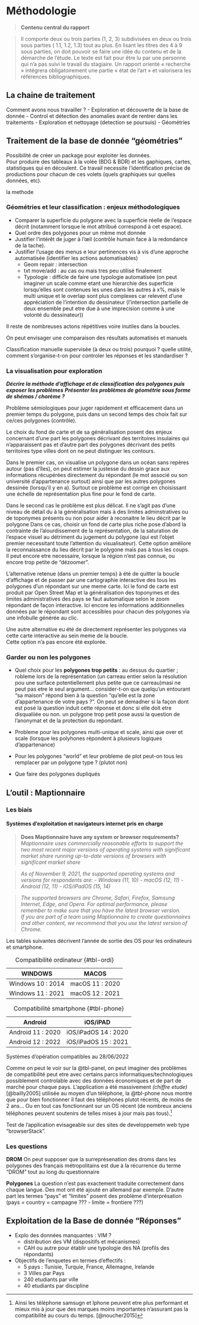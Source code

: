 # Méthodologie

> **Contenu central du rapport**

> Il comporte deux ou trois parties (1, 2, 3) subdivisées en deux ou trois sous parties ( 1.1, 1.2, 1.3) tout au plus. En lisant les titres des 4 à 9 sous parties, on doit pouvoir se faire une idée du contenu et de la démarche de l'étude. Le texte est fait pour être lu par une personne qui n'a pas suivi le travail du stagiaire. Un rapport orienté « recherche » intégrera obligatoirement une partie « état de l'art » et valorisera les références bibliographiques.


## La chaine de traitement
Comment avons nous travailler ? 
- Exploration et découverte de la base de donnée
- Control et détection des anomalies avant de rentrer dans les traitements
- Exploration et nettoyage (detection se poursuis)
- Géométries

## 
## Traitement de la base de donnée "géométries"

Possibilité de créer un package pour exploiter les données.\
Pour produire des tableaux à la volée (BDG & BDR) et les gaphiques, cartes, statistiques qui en découlent. Ce travail necessite l'identification précise de productions pour chacun de ces volets (quels graphiques sur quelles données, etc).

la methode

### Géométries et leur classification : enjeux méthodologiques

-   Comparer la superficie du polygone avec la superficie réelle de l'espace décrit (notamment lorsque le mot attribué correspond à cet espace).
-   Quel ordre des polygones pour un même mot donnée
-   Justifier l’intérêt de juger à l’œil (contrôle humain face à la redondance de la tache).
-   Justifier l'usage des menus e leur pertinences vis à vis d'une approche automatisée (identifier les actions automatisables)
    -   Geom repair : intersection
    -   txt move/add : au cas ou mais tres peu utilisé finalement
    -   Typologie : difficle de faire une typologie automatisée (on peut imaginer un scale comme etant une hierarchie des superficie lorsqu'elles sont contenues les unes dans les autres à x%, mais le multi unique et le overlap sont plus complexes car relevent d'une appréciation de l'intention du dessinateur (l'intersection partielle de deux ensemble peut etre due à une imprecision comme à une volonté du dessinateur))

Il reste de nombreuses actons répétitives voire inutiles dans la boucles.

On peut envisager une comparaison des résultats automatisés et manuels

Classification manuelle supervisée (à deux ou trois) pourquoi ? quelle utilité, comment s'organise-t-on pour controler les réponses et les standardiser ?

### La visualisation pour exploration

***Décrire la méthode d'affichage et de classification des polygones puis exposer les problèmes*** ***Présenter les problèmes de géométrie sous forme de shémas / chorème ?***

Problème sémiologiques pour juger rapidement et efficacement dans un premier temps du polygone, puis dans un second temps des choix fait sur ce/ces polygones (contrôle).

Le choix du fond de carte et de sa généralisation posent des enjeux concernant d'une part les polygones décrivant des territoires insulaires qui n'apparaissent pas et d'autre part des polygones décrivant des petits territoires type villes dont on ne peut distinguer les contours.

Dans le premier cas, on visualise un polygone dans un océan sans repères autour (pas d'îles), on peut estimer la justesse du dessin grace aux informations récupérées directement du répondant (le mot associé ou son université d'appartenance surtout) ainsi que par les autres polygones dessinée (lorsqu'il y en a). Surtout ce problème est corrigé en choisissant une échelle de représentation plus fine pour le fond de carte.

Dans le second cas le problème est plus délicat. Il ne s'agit pas d'une niveau de détail du à la généralisation mais à des limites adminstratives ou de toponymes présents ou non pour aider à reconaitre le lieu décrit par le polygone Dans ce cas, choisir un fond de carte plus riche pose d'abord la contrainte de l'alourdissement de la représentation, de la saturation de l'espace visuel au détriment du jugement du polygone (qui est l'objet premier necessitant toute l'attention du visualisateur). Cette option améliore la reconnaissance du lieu décrit par le polygone mais pas à tous les coups. Il peut encore etre necessaire, lorsque la région n'est pas connue, ou encore trop petite de "dézoomer".

L'alternative retenue (dans un premier temps) à été de quitter la boucle d'affichage et de passer par une cartographie interactive des tous les polygones d'un répondant sur une meme carte. Ici le fond de carte est produit par Open Street Map et la généralisation des toponymes et des limites administratives des pays se faut automatique selon le zoom répondant de façon interactive. Ici encore les informations additionnelles données par le répondant sont accessibles pour chacun des polygones via une infobulle générée au clic.

Une autre alternative eu été de directement représenter les polygones via cette carte interactive au sein meme de la boucle.\
Cette option n'a pas encore été explorée.

### Garder ou non les polygones

-   Quel choix pour les **polygones trop petits** : au dessus du quartier ; robleme lors de la représentation (un carreau entier selon la résolution pou une surface potentiellement plus petite que ce carreau)masi ne peut pas etre le seul argument... consider-t-on que quelqu'un entourant "sa maison" répond bien à la question "qu'elle est la zone d'appartenance de votre pays ?". On peut se demadner si la façon dont est posé la question induit cette réponse et donc si elle doit etre disqualiiée ou non. un polygone trop petit pose aussi la question de l'anonymat et de la protection du repondant.

-   Probleme pour les polygones multi-unique et scale, ainsi que over et scale (lorsque les polyhones répondent à plusieurs logiques d'appartenance)

-   Pour les polygones "world" et leur probleme de plot peut-on tous les remplacer par un polygone type ? (plutot non)

-   Que faire des polygones dupliqués

## L'outil : Maptionnaire

### Les biais

#### Systèmes d'exploitation et navigateurs internet pris en charge

> **Does Maptionnaire have any system or browser requirements?** *Maptionnaire uses commercially reasonable efforts to support the two most recent major versions of operating systems with significant market share running up-to-date versions of browsers with significant market share*

> *As of November 9, 2021, the supported operating systems and versions for respondents are:* *- Windows (11, 10)* *- macOS (12, 11)* *- Android (12, 11)* *- iOS/iPadOS (15, 14)*

> *The supported browsers are Chrome, Safari, Firefox, Samsung Internet, Edge, and Opera. For optimal performance, please remember to make sure that you have the latest browser version.\
> If you are part of a team using Maptionnaire to create questionnaires and other content, we recommend that you use the latest version of Chrome.*

Les tables suivantes décrivent l'année de sortie des OS pour les ordinateurs et smartphone.

::: {#tbl-panel .table layout-ncol="2"}
|      WINDOWS      |      MACOS      |
|:-----------------:|:---------------:|
| Windows 10 : 2014 | macOS 11 : 2020 |
| Windows 11 : 2021 | macOS 12 : 2021 |

: Compatibilité ordinateur {#tbl-ordi}

|      Android      |       iOS/iPAD       |
|:-----------------:|:--------------------:|
| Android 11 : 2020 | iOS/iPadOS 14 : 2020 |
| Android 12 : 2022 | iOS/iPadOS 15 : 2021 |

: Compatibilité smartphone {#tbl-phone}

Systèmes d'opération compatibles au 28/06/2022
:::

Comme on peut le voir sur la @tbl-panel, on peut imaginer des problèmes de compatibilité peut etre avec certains parcs informatiques/technologiques possiblement controlable avec des données économiques et de part de marché pour chaque pays. L'application a été massivement *(chiffre etude)*[@bailly2005] utilisée au moyen d'un téléphone, la @tbl-phone nous montre que pour bien fonctionner il faut des téléphones plutot récents, de moins de 2 ans... Ou en tout cas fonctionnant sur un OS récent (de nombreux anciens téléphones peuvent soutenirs de telles mises à jour mais pas tous).[^02_methodologie-1]

[^02_methodologie-1]: Ainsi les téléphone samsugn et Iphone peuvent etre plus performant et mieux mis à jour que des marques moins importantes n'assurant pas la compatibilité au cours du temps. [@noucher2015]

Test de l'application evisageable sur des sites de developpemetn web type "browserStack".

### Les questions

**DROM** On peut supposer que la surreprésenation des droms dans les polygones des français métropolitains est due à la récurrence du terme "DROM" tout au long du questionnaire

**Polygones** La question n'est pas exactement traduite correctement dans chaque langue. Des mot ont été ajouté en allemand par exemple. D'autre part les termes "pays" et "limites" posent des problème d'interprésation (pays = country = campagne ??? - limite = frontiere ???)

## Exploitation de la Base de donnée "Réponses"

-   Explo des données manquantes : VIM ?
    -   distribution des VM (dispositifs et mécanismes)
    -   CAH ou autre pour établir une typologie des NA (profils des répondants)
-   Objectifs de l'enquetes en termes d'effectifs :
    -   5 pays : Tunisie, Turquie, France, Allemagne, Irelande
    -   3 Villes par Pays
    -   240 etudiants par ville
    -   40 etudiants par discipline
